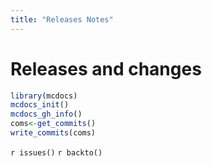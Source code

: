 ```yaml
---
title: "Releases Notes"
---
```


# Releases and changes


```r
library(mcdocs)
mcdocs_init()
mcdocs_gh_info()
coms<-get_commits()
write_commits(coms)

```




`r issues()`
`r backto()`
